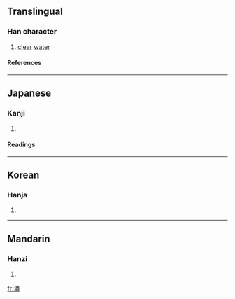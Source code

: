 ==Translingual==
===Han character===
{{Han char|rn=85|rad=水|as=12|sn=15|four=3915<sub>1</sub>|canj=水火木手 (EFDQ)}}
# [[clear]] [[water]]
====References====
{{Han ref|kx=0651.170|dkj=18308|dj=1061.200|hdz=31747.090|uh=6F7E|ud=28542|bh=E5FB|bd=58875}}

----
==Japanese==
===Kanji===
{{ja-kanji|grade=|rs=水12}}
# {{defn|Japanese}} 
====Readings====
{{ja-readings|on=[[りん]] (rin), [[らん]] (ran), [[れん]] (ren)|kun=[[きよい]] (kiyoi)}}

----
==Korean==
===Hanja===
{{ko-hanja|hangeul=린>인|eumhun=|rv=rin>in|mr=rin>in|y=lin>in}}
# {{defn|Korean}}

----
==Mandarin==
===Hanzi===
{{cmn-hanzi|pin=[[lín]] ([[lin2]])|wg=lin<sup>2</sup>}}
# {{defn|Mandarin}}

[[fr:潾]]